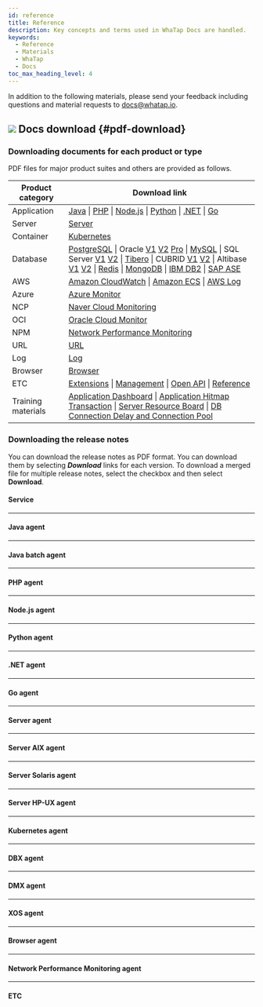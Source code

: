 ```yaml
---
id: reference
title: Reference
description: Key concepts and terms used in WhaTap Docs are handled.
keywords:
  - Reference
  - Materials
  - WhaTap
  - Docs
toc_max_heading_level: 4
---
```


In addition to the following materials, please send your feedback including questions and material requests to docs@whatap.io.


<DocCardList/>

## ![](/img/ic-pdf-download.svg) Docs download {#pdf-download}

### Downloading documents for each product or type

PDF files for major product suites and others are provided as follows.

<div class='download-pdf'>

| Product category   | Download link                                                                                                                                                                                                                                                                                                                                                                                                                                                                                                                                                                                                                                                                                                                                                                                                                                                                                                                                                                                                                                                                                                                                                                                                                                                                                                                                                                                                                                                                                                                                                                                                                                                                                                  |
| ------------------ | -------------------------------------------------------------------------------------------------------------------------------------------------------------------------------------------------------------------------------------------------------------------------------------------------------------------------------------------------------------------------------------------------------------------------------------------------------------------------------------------------------------------------------------------------------------------------------------------------------------------------------------------------------------------------------------------------------------------------------------------------------------------------------------------------------------------------------------------------------------------------------------------------------------------------------------------------------------------------------------------------------------------------------------------------------------------------------------------------------------------------------------------------------------------------------------------------------------------------------------------------------------------------------------------------------------------------------------------------------------------------------------------------------------------------------------------------------------------------------------------------------------------------------------------------------------------------------------------------------------------------------------------------------------------------------------------------------------- |
| Application        | [Java](https://github.com/whatap/whatap-docs/releases/download/v2.14.0/whatap-apm-java-monitoring-en.pdf) \| [PHP](https://github.com/whatap/whatap-docs/releases/download/v2.14.0/whatap-apm-php-monitoring-en.pdf) \| [Node.js](https://github.com/whatap/whatap-docs/releases/download/v2.14.0/whatap-apm-nodejs-monitoring-en.pdf) \| [Python](https://github.com/whatap/whatap-docs/releases/download/v2.14.0/whatap-apm-python-monitoring-en.pdf) \| [.NET](https://github.com/whatap/whatap-docs/releases/download/v2.14.0/whatap-apm-dotnet-monitoring-en.pdf) \| [Go](https://github.com/whatap/whatap-docs/releases/download/v2.14.0/whatap-apm-go-monitoring-en.pdf)                                                                                                                                                                                                                                                                                                                                                                                                                                                                                                                                                                                                                                                                                                                                                                                                                                                                                                                                                                                                                                                  |
| Server             | [Server](https://github.com/whatap/whatap-docs/releases/download/v2.14.0/whatap-server-monitoring-en.pdf)                                                                                                                                                                                                                                                                                                                                                                                                                                                                                                                                                                                                                                                                                                                                                                                                                                                                                                                                                                                                                                                                                                                                                                                                                                                                                                                                                                                                                                                                                                                                                                                                         |
| Container          | [Kubernetes](https://github.com/whatap/whatap-docs/releases/download/v2.14.0/whatap-kubernetes-monitoring-en.pdf)                                                                                                                                                                                                                                                                                                                                                                                                                                                                                                                                                                                                                                                                                                                                                                                                                                                                                                                                                                                                                                                                                                                                                                                                                                                                                                                                                                                                                                                                                                                                                                                                 |
| Database           | [PostgreSQL](https://github.com/whatap/whatap-docs/releases/download/v2.14.0/whatap-db-postgresql-monitoring-en.pdf) \| Oracle [V1](https://content.whatap.io/24/07/01/003046whatap-db-oracle-monitoring-en.pdf) [V2](https://github.com/whatap/whatap-docs/releases/download/v2.14.0/whatap-db-oracle-v2-monitoring-en.pdf) [Pro](https://github.com/whatap/whatap-docs/releases/download/v2.14.0/whatap-db-oracle-pro-monitoring-en.pdf) \| [MySQL](https://github.com/whatap/whatap-docs/releases/download/v2.14.0/whatap-db-mysql-monitoring-en.pdf) \| SQL Server [V1](https://content.whatap.io/24/11/01/003310whatap-db-mssql-monitoring-en.pdf) [V2](https://github.com/whatap/whatap-docs/releases/download/v2.14.0/whatap-db-mssql-monitoring-en.pdf) \| [Tibero](https://github.com/whatap/whatap-docs/releases/download/v2.14.0/whatap-db-tibero-monitoring-en.pdf) \| CUBRID [V1](https://content.whatap.io/24/09/02/042728whatap-db-cubrid-monitoring-en.pdf) [V2](https://github.com/whatap/whatap-docs/releases/download/v2.14.0/whatap-db-cubrid-monitoring-en.pdf) \| Altibase [V1](https://content.whatap.io/24/08/01/044450whatap-db-altibase-monitoring-en.pdf) [V2](https://github.com/whatap/whatap-docs/releases/download/v2.14.0/whatap-db-altibase-monitoring-en.pdf) \| [Redis](https://github.com/whatap/whatap-docs/releases/download/v2.14.0/whatap-db-redis-monitoring-en.pdf) \| [MongoDB](https://github.com/whatap/whatap-docs/releases/download/v2.14.0/whatap-db-mongodb-monitoring-en.pdf) \| [IBM DB2](https://github.com/whatap/whatap-docs/releases/download/v2.14.0/whatap-db-db2-monitoring-en.pdf) \| [SAP ASE](https://github.com/whatap/whatap-docs/releases/download/v2.14.0/whatap-db-sapase-monitoring-en.pdf) |
| AWS                | [Amazon CloudWatch](https://github.com/whatap/whatap-docs/releases/download/v2.14.0/whatap-amazon-cloudwatch-en.pdf) \| [Amazon ECS](https://github.com/whatap/whatap-docs/releases/download/v2.14.0/whatap-amazon-ecs-en.pdf) \| [AWS Log](https://github.com/whatap/whatap-docs/releases/download/v2.14.0/whatap-aws-log-monitoring-en.pdf)                                                                                                                                                                                                                                                                                                                                                                                                                                                                                                                                                                                                                                                                                                                                                                                                                                                                                                                                                                                                                                                                                                                                                                                                                                                                                                                                                                           |
| Azure              | [Azure Monitor](https://github.com/whatap/whatap-docs/releases/download/v2.14.0/whatap-azure-en.pdf)                                                                                                                                                                                                                                                                                                                                                                                                                                                                                                                                                                                                                                                                                                                                                                                                                                                                                                                                                                                                                                                                                                                                                                                                                                                                                                                                                                                                                                                                                                                                                                                                              |
| NCP                | [Naver Cloud Monitoring](https://github.com/whatap/whatap-docs/releases/download/v2.14.0/whatap-ncloud-en.pdf)                                                                                                                                                                                                                                                                                                                                                                                                                                                                                                                                                                                                                                                                                                                                                                                                                                                                                                                                                                                                                                                                                                                                                                                                                                                                                                                                                                                                                                                                                                                                                                                                    |
| OCI                | [Oracle Cloud Monitor](https://github.com/whatap/whatap-docs/releases/download/v2.14.0/whatap-oracle-cloud-en.pdf)                                                                                                                                                                                                                                                                                                                                                                                                                                                                                                                                                                                                                                                                                                                                                                                                                                                                                                                                                                                                                                                                                                                                                                                                                                                                                                                                                                                                                                                                                                                                                                                                |
| NPM                | [Network Performance Monitoring](https://github.com/whatap/whatap-docs/releases/download/v2.14.0/whatap-network-performance-monitoring-en.pdf)                                                                                                                                                                                                                                                                                                                                                                                                                                                                                                                                                                                                                                                                                                                                                                                                                                                                                                                                                                                                                                                                                                                                                                                                                                                                                                                                                                                                                                                                                                                                                                    |
| URL                | [URL](https://github.com/whatap/whatap-docs/releases/download/v2.14.0/whatap-url-monitoring-en.pdf)                                                                                                                                                                                                                                                                                                                                                                                                                                                                                                                                                                                                                                                                                                                                                                                                                                                                                                                                                                                                                                                                                                                                                                                                                                                                                                                                                                                                                                                                                                                                                                                                               |
| Log                | [Log](https://github.com/whatap/whatap-docs/releases/download/v2.14.0/whatap-log-monitoring-en.pdf)                                                                                                                                                                                                                                                                                                                                                                                                                                                                                                                                                                                                                                                                                                                                                                                                                                                                                                                                                                                                                                                                                                                                                                                                                                                                                                                                                                                                                                                                                                                                                                                                               |
| Browser            | [Browser](https://github.com/whatap/whatap-docs/releases/download/v2.14.0/whatap-browser-monitoring-en.pdf)                                                                                                                                                                                                                                                                                                                                                                                                                                                                                                                                                                                                                                                                                                                                                                                                                                                                                                                                                                                                                                                                                                                                                                                                                                                                                                                                                                                                                                                                                                                                                                                                       |
| ETC                | [Extensions](https://github.com/whatap/whatap-docs/releases/download/v2.14.0/whatap-extensions-en.pdf) \| [Management](https://github.com/whatap/whatap-docs/releases/download/v2.14.0/whatap-manage-en.pdf) \| [Open API](https://content.whatap.io/24/08/01/044452whatap-open-api-en.pdf) \| [Reference](https://github.com/whatap/whatap-docs/releases/download/v2.14.0/whatap-reference-en.pdf)                                                                                                                                                                                                                                                                                                                                                                                                                                                                                                                                                                                                                                                                                                                                                                                                                                                                                                                                                                                                                                                                                                                                                                                                                                                                                                                        |
| Training materials | [Application Dashboard](https://content.whatap.io/24/02/01/052908whatap-best-practice-guides-about-apm-dashboard.pdf) \| [Application Hitmap Transaction](https://content.whatap.io/24/02/01/052909whatap-best-practice-guides-about-apm-hitmap-class-en.pdf) \| [Server Resource Board](https://content.whatap.io/24/02/01/052909whatap-best-practice-guides-about-server-dashboard.pdf) \| [DB Connection Delay and Connection Pool](https://content.whatap.io/24/02/01/052909whatap-best-practice-guides-about-apm-dbc.pdf)                                                                                                                                                                                                                                                                                                                                                                                                                                                                                                                                                                                                                                                                                                                                                                                                                                                                                                                                                                                                                                                                                                                                                                                    |

</div>


<div class='download-release-notes'>

### Downloading the release notes

You can download the release notes as PDF format. You can download them by selecting **_Download_** links for each version. To download a merged file for multiple release notes, select the checkbox and then select **Download**.

#### Service

<PdfDownload typeName='service' pdfList={svList} />

<hr/>

#### Java agent

<PdfDownload typeName='java' pdfList={javaList} />

<hr/>

#### Java batch agent

<PdfDownload typeName='javabatch' pdfList={javaBatchList} />

<hr/>

#### PHP agent

<PdfDownload typeName='php' pdfList={phpList} />

<hr/>

#### Node.js agent

<PdfDownload typeName='nodejs' pdfList={nodejsList} />

<hr/>

#### Python agent

<PdfDownload typeName='python' pdfList={pyList} />

<hr/>

#### .NET agent

<PdfDownload typeName='dotnet' pdfList={dotnetList} />

<hr/>

#### Go agent

<PdfDownload typeName='go' pdfList={goList} />

<hr/>

#### Server agent

<PdfDownload typeName='server' pdfList={serverList} />

<hr/>

#### Server AIX agent

<PdfDownload typeName='server-aix' pdfList={serveraixList} />

<hr/>

#### Server Solaris agent

<PdfDownload typeName='server-solaris' pdfList={serversolarisList} />

<hr/>

#### Server HP-UX agent

<PdfDownload typeName='server-hpux' pdfList={serverhpuxList} />

<hr/>

#### Kubernetes agent

<PdfDownload typeName='k8s' pdfList={k8sList} />

<hr/>

#### DBX agent

<PdfDownload typeName='dbx' pdfList={dbxList} />

<hr/>

#### DMX agent

<PdfDownload typeName='dmx' pdfList={dmxList} />

<hr/>

#### XOS agent

<PdfDownload typeName='xos' pdfList={xosList} />

<hr/>

#### Browser agent

<PdfDownload typeName='browser' pdfList={browserList} />

<hr/>

#### Network Performance Monitoring agent

<PdfDownload typeName='npm' pdfList={npmList} />

<hr/>

#### ETC

<PdfDownload typeName='etc' pdfList={etcList} />

</div>
